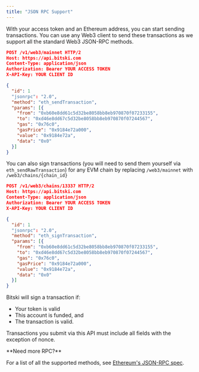 ```yaml
---
title: "JSON RPC Support"
---
```


With your access token and an Ethereum address, you can start sending
transactions. You can use any Web3 client to send these transactions as we
support all the standard Web3 JSON-RPC methods.

```json
POST /v1/web3/mainnet HTTP/2
Host: https://api.bitski.com
Content-Type: application/json
Authorization: Bearer YOUR ACCESS TOKEN
X-API-Key: YOUR CLIENT ID

{
  "id": 1
  "jsonrpc": "2.0",
  "method": "eth_sendTransaction",
  "params": [{
    "from": "0xb60e8dd61c5d32be8058bb8eb970870f07233155",
    "to": "0xd46e8dd67c5d32be8058bb8eb970870f07244567",
    "gas": "0x76c0",
    "gasPrice": "0x9184e72a000",
    "value": "0x9184e72a",
    "data": "0x0"
  }]
}
```

You can also sign transactions (you will need to send them yourself via
`eth_sendRawTransaction`) for any EVM chain by replacing `/web3/mainnet` with
`/web3/chains/{chain_id}`

```json
POST /v1/web3/chains/13337 HTTP/2
Host: https://api.bitski.com
Content-Type: application/json
Authorization: Bearer YOUR ACCESS TOKEN
X-API-Key: YOUR CLIENT ID

{
  "id": 1
  "jsonrpc": "2.0",
  "method": "eth_signTransaction",
  "params": [{
    "from": "0xb60e8dd61c5d32be8058bb8eb970870f07233155",
    "to": "0xd46e8dd67c5d32be8058bb8eb970870f07244567",
    "gas": "0x76c0",
    "gasPrice": "0x9184e72a000",
    "value": "0x9184e72a",
    "data": "0x0"
  }]
}
```

Bitski will sign a transaction if:

- Your token is valid
- This account is funded, and
- The transaction is valid.

Transactions you submit via this API must include all fields with the exception
of nonce.

<Note>
**Need more RPC?**

For a list of all the supported methods, see
[Ethereum's JSON-RPC spec](https://github.com/ethereum/wiki/wiki/JSON-RPC).

</Note>
